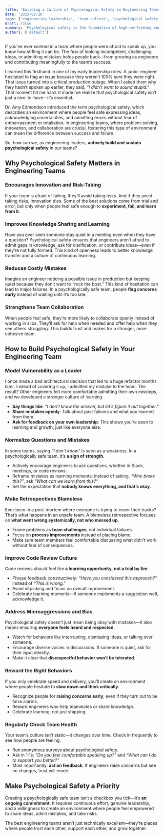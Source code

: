 ```yaml
---
title: 'Building a Culture of Psychological Safety in Engineering Teams'
date: '2025-02-28'
tags: ['engineering leadership', 'team culture', 'psychological safety', 'software teams']
draft: false
summary: 'Psychological safety is the foundation of high-performing engineering teams. Learn how to foster an environment where engineers feel safe to share ideas, admit mistakes, and collaborate without fear.'
authors: ['default']
---
```


If you’ve ever worked in a team where people were afraid to speak up, you know how stifling it can be. The fear of looking incompetent, challenging ideas, or admitting mistakes holds people back—from growing as engineers and contributing meaningfully to the team’s success.

I learned this firsthand in one of my early leadership roles. A junior engineer hesitated to flag an issue because they weren’t 100% sure they were right. That issue turned into a critical production outage. When I asked them why they hadn’t spoken up earlier, they said, _“I didn’t want to sound stupid.”_ That moment hit me hard. It made me realize that psychological safety isn’t just a nice-to-have—it’s essential.

Dr. Amy Edmondson introduced the term psychological safety, which describes an environment where people feel safe expressing ideas, acknowledging uncertainties, and admitting errors without fear of embarrassment or retaliation. In engineering teams, where problem-solving, innovation, and collaboration are crucial, fostering this type of environment can mean the difference between success and failure.

So, how can we, as engineering leaders, **actively build and sustain psychological safety** in our teams?

## Why Psychological Safety Matters in Engineering Teams

### **Encourages Innovation and Risk-Taking**

If your team is afraid of failing, they’ll avoid taking risks. And if they avoid taking risks, innovation dies. Some of the best solutions come from trial and error, but only when people feel safe enough to **experiment, fail, and learn from it**.

### **Improves Knowledge Sharing and Learning**

Have you ever seen someone stay quiet in a meeting even when they have a question? Psychological safety ensures that engineers aren’t afraid to admit gaps in knowledge, ask for clarification, or contribute ideas—even if they’re not fully formed. This kind of openness leads to better knowledge transfer and a culture of continuous learning.

### **Reduces Costly Mistakes**

Imagine an engineer noticing a possible issue in production but keeping quiet because they don’t want to “rock the boat.” This kind of hesitation can lead to major failures. In a psychologically safe team, people **flag concerns early** instead of waiting until it’s too late.

### **Strengthens Team Collaboration**

When people feel safe, they’re more likely to collaborate openly instead of working in silos. They’ll ask for help when needed and offer help when they see others struggling. This builds trust and makes for a stronger, more cohesive team.

## How to Build Psychological Safety in Your Engineering Team

### **Model Vulnerability as a Leader**

I once made a bad architectural decision that led to a huge refactor months later. Instead of covering it up, I admitted my mistake to the team. The result? Other engineers felt more comfortable admitting their own missteps, and we developed a stronger culture of learning.

- **Say things like**: _“I don’t know the answer, but let’s figure it out together.”_
- **Share mistakes openly**: Talk about past failures and what you learned from them.
- **Ask for feedback on your own leadership**: This shows you’re open to learning and growth, just like everyone else.

### **Normalize Questions and Mistakes**

In some teams, saying _“I don’t know”_ is seen as a weakness. In a psychologically safe team, it’s **a sign of strength**.

- Actively encourage engineers to ask questions, whether in Slack, meetings, or code reviews.
- Reframe mistakes as learning moments: instead of asking, _“Who broke this?”_, ask _“What can we learn from this?”_
- Set the expectation that **nobody knows everything, and that’s okay**.

### **Make Retrospectives Blameless**

Ever been in a post-mortem where everyone is trying to cover their tracks? That’s what happens in an unsafe team. A blameless retrospective focuses on **what went wrong systemically, not who messed up**.

- Frame problems as **team challenges**, not individual failures.
- Focus on **process improvements** instead of placing blame.
- Make sure team members feel comfortable discussing what didn’t work without fear of consequences.

### **Improve Code Review Culture**

Code reviews should feel like **a learning opportunity, not a trial by fire**.

- Phrase feedback constructively: _“Have you considered this approach?”_ instead of _“This is wrong.”_
- Avoid nitpicking and focus on overall improvement.
- Celebrate learning moments—if someone implements a suggestion well, acknowledge it.

### **Address Microaggressions and Bias**

Psychological safety doesn’t just mean being okay with mistakes—it also means ensuring **everyone feels heard and respected**.

- Watch for behaviors like interrupting, dismissing ideas, or talking over someone.
- Encourage diverse voices in discussions. If someone is quiet, ask for their input directly.
- Make it clear that **disrespectful behavior won’t be tolerated**.

### **Reward the Right Behaviors**

If you only celebrate speed and delivery, you’ll create an environment where people hesitate to **slow down and think critically**.

- Recognize people for **raising concerns early**, even if they turn out to be false alarms.
- Reward engineers who help teammates or share knowledge.
- Celebrate learning, not just shipping.

### **Regularly Check Team Health**

Your team’s culture isn’t static—it changes over time. Check in frequently to see how people are feeling.

- Run anonymous surveys about psychological safety.
- Ask in 1:1s: _“Do you feel comfortable speaking up?”_ and _“What can I do to support you better?”_
- Most importantly: **act on feedback**. If engineers raise concerns but see no changes, trust will erode.

## Make Psychological Safety a Priority

Creating a psychologically safe team isn’t a checkbox you tick—it’s **an ongoing commitment**. It requires continuous effort, genuine leadership, and a willingness to create an environment where people feel empowered to share ideas, admit mistakes, and take risks.

The best engineering teams aren’t just technically excellent—they’re places where people trust each other, support each other, and grow together.
